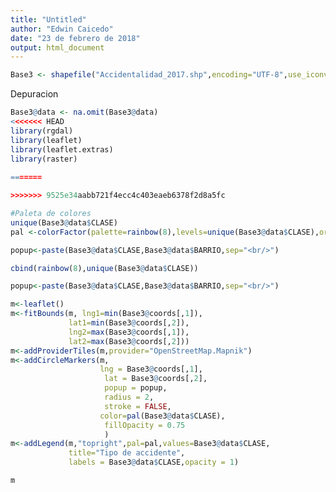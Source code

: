```yaml
---
title: "Untitled"
author: "Edwin Caicedo"
date: "23 de febrero de 2018"
output: html_document
---
```


```r
Base3 <- shapefile("Accidentalidad_2017.shp",encoding="UTF-8",use_iconv=TRUE)
```

Depuracion
```r
Base3@data <- na.omit(Base3@data)
<<<<<<< HEAD
library(rgdal)
library(leaflet)
library(leaflet.extras)
library(raster)
  
=======

>>>>>>> 9525e34aabb721f4ecc4c403eaeb6378f2d8a5fc
```

```r
#Paleta de colores
unique(Base3@data$CLASE)
pal <-colorFactor(palette=rainbow(8),levels=unique(Base3@data$CLASE),ordered=F)

popup<-paste(Base3@data$CLASE,Base3@data$BARRIO,sep="<br/>")

cbind(rainbow(8),unique(Base3@data$CLASE))

popup<-paste(Base3@data$CLASE,Base3@data$BARRIO,sep="<br/>")

m<-leaflet()
m<-fitBounds(m, lng1=min(Base3@coords[,1]), 
             lat1=min(Base3@coords[,2]), 
             lng2=max(Base3@coords[,1]),
             lat2=max(Base3@coords[,2]))
m<-addProviderTiles(m,provider="OpenStreetMap.Mapnik")
m<-addCircleMarkers(m,
                    lng = Base3@coords[,1],
                     lat = Base3@coords[,2],
                     popup = popup, 
                     radius = 2, 
                     stroke = FALSE,
                    color=pal(Base3@data$CLASE),
                     fillOpacity = 0.75
                     )
m<-addLegend(m,"topright",pal=pal,values=Base3@data$CLASE, 
             title="Tipo de accidente",
             labels = Base3@data$CLASE,opacity = 1)

m
```